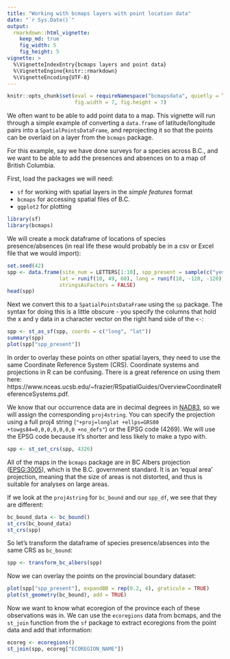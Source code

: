 ```yaml
---
title: "Working with bcmaps layers with point location data"
date: "`r Sys.Date()`"
output: 
  rmarkdown::html_vignette:
    keep_md: true
    fig_width: 5
    fig_height: 5
vignette: >
  %\VignetteIndexEntry{bcmaps layers and point data}
  %\VignetteEngine{knitr::rmarkdown}
  %\VignetteEncoding{UTF-8}
---
```


```r
knitr::opts_chunk$set(eval = requireNamespace("bcmapsdata", quietly = TRUE),
                      fig.width = 7, fig.height = 7)
```

We often want to be able to add point data to a map. This vignette will run through a simple example of converting a `data.frame` of latitude/longitude pairs into a `SpatialPointsDataFrame`, and reprojecting it so that the points can be overlaid on a layer from the `bcmaps` package.

For this example, say we have done surveys for a species across B.C., and we want to be able to add the presences and absences on to a map of British Columbia.

First, load the packages we will need: 

- `sf` for working with spatial layers in the *simple features* format
- `bcmaps` for accessing spatial files of B.C.
- `ggplot2` for plotting

```r
library(sf)
library(bcmaps)
```

We will create a mock dataframe of locations of species presence/absences (in real life these would probably be in a csv or Excel file that we would import):

```r
set.seed(42)
spp <- data.frame(site_num = LETTERS[1:10], spp_present = sample(c("yes", "no"), 10, replace = TRUE),
                 lat = runif(10, 49, 60), long = runif(10, -128, -120), 
                 stringsAsFactors = FALSE)
head(spp)
```

Next we convert this to a `SpatialPointsDataFrame` using the `sp` package. The syntax for doing this is a little obscure - you specify the columns that hold the x and y data in a character vector on the right hand side of the `<-`:

```r
spp <- st_as_sf(spp, coords = c("long", "lat"))
summary(spp)
plot(spp["spp_present"])
```

In order to overlay these points on other spatial layers, they need to use the same Coordinate Reference System (CRS). Coordinate systems and projections in R can be confusing. There is a great reference on using them here: https://www.nceas.ucsb.edu/~frazier/RSpatialGuides/OverviewCoordinateReferenceSystems.pdf.

We know that our occurrence data are in decimal degrees in [NAD83](https://epsg.io/4269), so we will assign the corresponding `proj4string`. You can specify the projection using a full proj4 string (`"+proj=longlat +ellps=GRS80 +towgs84=0,0,0,0,0,0,0 +no_defs"`) or the EPSG code (4269). We will use the EPSG code because it's shorter and less likely to make a typo with.

```r
spp <- st_set_crs(spp, 4326)
```

All of the maps in the `bcmaps` package are in BC Albers projection ([EPSG:3005](http://epsg.io/3005)), which is the B.C. government standard. It is an 'equal area' projection, meaning that the size of areas is not distorted, and thus is suitable for analyses on large areas.

If we look at the `proj4string` for `bc_bound` and our `spp_df`, we see that they are different:

```r
bc_bound_data <- bc_bound()
st_crs(bc_bound_data)
st_crs(spp)
```

So let's transform the dataframe of species presence/absences into the same CRS as `bc_bound`:

```r
spp <- transform_bc_albers(spp)
```

Now we can overlay the points on the provincial boundary dataset:

```r
plot(spp["spp_present"], expandBB = rep(0.2, 4), graticule = TRUE)
plot(st_geometry(bc_bound), add = TRUE)
```

Now we want to know what ecoregion of the province each of these observations
was in. We can use the `ecoregions` data from bcmaps, and the `st_join` function 
from the `sf` package to extract ecoregions from the point data and add that information:

```r
ecoreg <- ecoregions()
st_join(spp, ecoreg["ECOREGION_NAME"])
```

